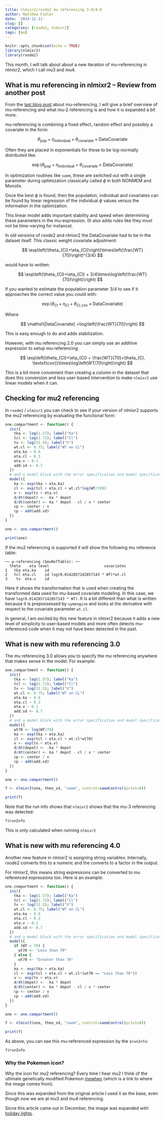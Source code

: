 ```yaml
---
title: nlmixr2/rxode2 mu referencing 3.0/4.0
author: Matthew Fidler
date: '2024-12-11'
slug: []
categories: [rxode2, nlmixr2]
tags: [mu]
---
```


```r
knitr::opts_chunk$set(echo = TRUE)
library(nlmixr2)
library(rxode2)
```

This month, I will talk about about a new iteration of mu-referencing in nlmixr2, which I call mu3 and mu4.

## What is mu referencing in nlmixr2 -- Review from another post

From the [last blog post](https://blog.nlmixr2.org/blog/2024-07-08-mu2/) about mu-referencing, I will give a brief
overview of mu-referencing and what mu-2 referencing is and how it is
expanded a bit more.

mu-referencing is combining a fixed effect, random effect and possibly a covariate in the form:

$$
\theta_\mathsf{pop}+\eta_\mathsf{individual}+\theta_\mathsf{covariate}\times \mathsf{DataCovariate}
$$

Often they are placed in exponentials for these to be log-normally distributed like:

$$
\exp\left(\theta_\mathsf{pop}+\eta_\mathsf{individual}+\theta_\mathsf{covariate}\times \mathsf{DataCovariate}\right)
$$

In optimization routines like `saem`, these are switched out with a single parameter during optimization classically called $\phi$ in both NONMEM and Monolix.

Once the best $\phi$ is found, then the population, individual and covariates can be found by linear regression of the individual $\phi$ values versus the information in the optimization.

This linear model adds important stability and speed when determining these parameters in the mu-expression. (It also adds rules like they must not be time-varying for instance).

In old versions of rxode2 and nlmixr2 the $\mathsf{DataCovariate}$ had to be in the dataset itself. This classic weight covariate adjustment:

$$
\exp\left(\theta_{Cl}+\eta_{Cl}\right)\times\left(\frac{WT}{70}\right)^{3/4}
$$

would have to written:

$$
\exp\left(\theta_{Cl}+\eta_{Cl} + 3/4\times\log\left(\frac{WT}{70}\right)\right)
$$

If you wanted to estimate the population parameter $3/4$ to see if it approaches the correct value you could with:

$$
\exp\left(\theta_{Cl}+\eta_{Cl} + \theta_{Cl, \textsf{cov}}\times\mathsf{DataCovariate}\right)
$$

Where

$$
\mathsf{DataCovariate} =\log\left(\frac{WT}{70}\right)
$$

This is easy enough to do and adds stabilization.

However, with mu referencing 2.0 you can simply use an additive expression to setup mu-referencing:

$$
\exp\left(\theta_{Cl}+\eta_{Cl} + \frac{WT}{70}+\theta_{Cl, \textsf{cov}}\times\log\left(WT/70\right)\right)
$$

This is a bit more convenient than creating a column in the dataset that does this conversion and less user-based intervention to make `nlmixr2` use linear models when it can.

## Checking for mu2 referencing

In `rxode2` / `nlmixr2` you can check to see if your version of nlmixr2 supports the mu2 referencing by evaluating the functional form:

```r
one.compartment <- function() {
  ini({
    tka <- log(1.57); label("Ka")
    tcl <- log(2.72); label("Cl")
    tv <- log(31.5); label("V")
    wt.cl <- 0.75; label("WT on CL")
    eta.ka ~ 0.6
    eta.cl ~ 0.3
    eta.v ~ 0.1
    add.sd <- 0.7
  })
  # and a model block with the error specification and model specification
  model({
    ka <- exp(tka + eta.ka)
    cl <- exp(tcl + eta.cl + wt.cl*log(WT/70))
    v <- exp(tv + eta.v)
    d/dt(depot) <- -ka * depot
    d/dt(center) <- ka * depot - cl / v * center
    cp <- center / v
    cp ~ add(add.sd)
  })
}

one <- one.compartment()

print(one)
```

If the mu2 referencing is supported it will show the following mu reference table:

```
── μ-referencing ($muRefTable): ──
  theta    eta level                         covariates
1   tka eta.ka    id
2   tcl eta.cl    id log(0.0142857142857143 * WT)*wt.cl
3    tv  eta.v    id
```

Here it shows the transformation that is used when creating the transformed data used for mu-based covariate modeling. In this case, we have `log(0.0142857142857143 * WT)`. It is a bit different than what is written because it is prepossessed by `symengine` and looks at the derivative with respect to the covariate parameter `wt.cl`.

In general, I am excited by this new feature in nlmixr2 because it adds a new level of simplicity to user-based models and more often detects mu-referenced code when it may not have been detected in the past.


## What is new with mu referencing 3.0

The mu referencing 3.0 allows you to specify the mu referencing
anywhere that makes sense in the model.  For example:

```r
one.compartment <- function() {
  ini({
    tka <- log(1.57); label("Ka")
    tcl <- log(2.72); label("Cl")
    tv <- log(31.5); label("V")
    wt.cl <- 0.75; label("WT on CL")
    eta.ka ~ 0.6
    eta.cl ~ 0.3
    eta.v ~ 0.1
    add.sd <- 0.7
  })
  # and a model block with the error specification and model specification
  model({
    wt70 <- log(WT/70)
    ka <- exp(tka + eta.ka)
    cl <- exp(tcl + eta.cl + wt.cl*wt70)
    v <- exp(tv + eta.v)
    d/dt(depot) <- -ka * depot
    d/dt(center) <- ka * depot - cl / v * center
    cp <- center / v
    cp ~ add(add.sd)
  })
}

one <- one.compartment()

f <- nlmixr2(one, theo_sd, "saem", control=saemControl(print=0))

print(f)
```

Note that the run info shows that `nlmixr2` shows that the mu-3 referencing was detected:

```r
f$runInfo
```

This is only calculated when running `nlmixr2`


## What is new with mu referencing 4.0

Another new feature in nlmixr2 is assigning string variables.  Internally, rxode2 converts this to a numeric and the converts to a factor in the output.

For nlmixr2, this means string expressions can be converted to mu referenced expressions too.  Here is an example:

```r
one.compartment <- function() {
  ini({
    tka <- log(1.57); label("Ka")
    tcl <- log(2.72); label("Cl")
    tv <- log(31.5); label("V")
    wt.cl <- 0.75; label("WT on CL")
    eta.ka ~ 0.6
    eta.cl ~ 0.3
    eta.v ~ 0.1
    add.sd <- 0.7
  })
  # and a model block with the error specification and model specification
  model({
    if (WT < 70) {
      wt70 <- "Less than 70"
    } else {
      wt70 <- "Greater than 70"
    }
    ka <- exp(tka + eta.ka)
    cl <- exp(tcl + eta.cl + wt.cl*(wt70 == "Less than 70"))
    v <- exp(tv + eta.v)
    d/dt(depot) <- -ka * depot
    d/dt(center) <- ka * depot - cl / v * center
    cp <- center / v
    cp ~ add(add.sd)
  })
}

one <- one.compartment()

f <- nlmixr2(one, theo_sd, "saem", control=saemControl(print=0))

print(f)
```

As above, you can see this mu-referenced expression by the `$runInfo`:

```r
f$runInfo
```


### Why the Pokemon icon?

Why the icon for mu2 referencing? Every time I hear mu2 I think of the ultimate genetically modified Pokemon [mewtwo](https://goofy-legends-gl.fandom.com/wiki/Mewtwo) (which is a link to where the image comes from).

Since this was expanded from the original article I used it as the
base, even though now we are at mu3 and mu4 referencing.

Sicne this article came out in December, the image was expanded with [holiday lights](https://freepik.com/free-vector/christmas-background-with-circular-border-glowing-lights_386293523.htm#fromView=search&page=1&position=9&uuid=f840e1ac-cd53-4aa1-8f69-c6d9e5d12d21).
